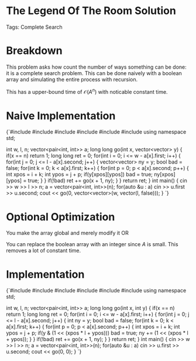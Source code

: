 


<Sidebar moduleName={moduleName} /> 

# The Legend Of The Room Solution

Tags: Complete Search

# Breakdown

This problem asks how count the number of ways something can be done: it is a complete search problem. This can be
done naively with a boolean array and simulating the entire process with recursion. 

This has a upper-bound time of $\mathcal{O}(A^n)$ with noticable constant time. 

# Naive Implementation

<div style={{ transform: 'translateX(150px)' }}>
  <SyntaxHighlighter language="cpp" style={okaidia}>
{`#include <cmath>
#include <cstdio>
#include <vector>
#include <iostream> 
#include <algorithm>
#include <map>
using namespace std;


int w, l, n; 
vector<pair<int, int>> a; 
long long go(int x, vector<vector<bool>> y) {
    if(x == n) return 1; 
    long long ret = 0; 
    for(int i = 0; i <= w - a[x].first; i++) {
        for(int j = 0; j <= l - a[x].second; j++) {
            vector<vector<bool>> ny = y; 
            bool bad = false; 
            for(int k = 0; k < a[x].first; k++) {
                for(int p = 0; p < a[x].second; p++) {
                    int xpos = i + k; 
                    int ypos = j + p; 
                    if(y[xpos][ypos]) bad = true; 
                    ny[xpos][ypos] = true; 
                }
            }
            if(!bad) ret += go(x + 1, ny); 
        }
    }
    return ret; 
}
int main() {
    cin >> w >> l >> n; 
    a = vector<pair<int, int>>(n); 
    for(auto &u : a) cin >> u.first >> u.second; 
    cout << go(0, vector<vector<bool>>(w, vector<bool>(l, false))); 
}
`}
  </SyntaxHighlighter>
</div>

# Optional Optimization 

You make the array global and merely modify it OR 

You can replace the boolean array with an integer since $A$ is small. This removes a lot of constant time. 

# Implementation 


<div style={{ transform: 'translateX(150px)' }}>
  <SyntaxHighlighter language="cpp" style={okaidia}>
{`#include <cmath>
#include <cstdio>
#include <vector>
#include <iostream> 
#include <algorithm>
#include <map>
using namespace std;


int w, l, n; 
vector<pair<int, int>> a; 
long long go(int x, int y) {
    if(x == n) return 1; 
    long long ret = 0; 
    for(int i = 0; i <= w - a[x].first; i++) {
        for(int j = 0; j <= l - a[x].second; j++) {
            int ny = y; 
            bool bad = false; 
            for(int k = 0; k < a[x].first; k++) {
                for(int p = 0; p < a[x].second; p++) {
                    int xpos = i + k; 
                    int ypos = j + p; 
                    if(y & (1 << (xpos * l + ypos))) bad = true; 
                    ny += (1 << (xpos * l + ypos)); 
                }
            }
            if(!bad) ret += go(x + 1, ny); 
        }
    }
    return ret; 
}
int main() {
    cin >> w >> l >> n; 
    a = vector<pair<int, int>>(n); 
    for(auto &u : a) cin >> u.first >> u.second; 
    cout << go(0, 0); 
}
`}
  </SyntaxHighlighter>
</div>